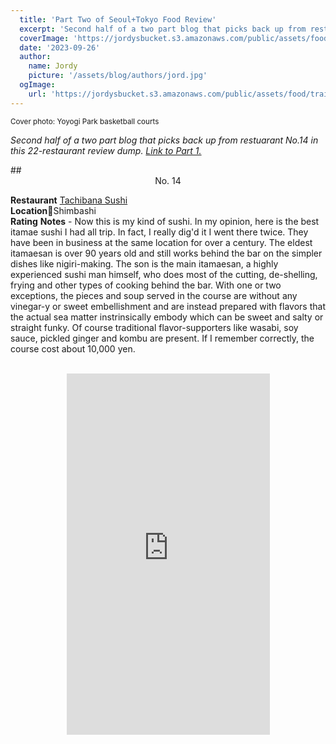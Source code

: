 ```yaml
---
  title: 'Part Two of Seoul+Tokyo Food Review'
  excerpt: 'Second half of a two part blog that picks back up from restuarant No.14 in this 22-restaurant review dump.'
  coverImage: 'https://jordysbucket.s3.amazonaws.com/public/assets/food/train.jpeg'
  date: '2023-09-26'
  author: 
    name: Jordy
    picture: '/assets/blog/authors/jord.jpg'
  ogImage:
    url: 'https://jordysbucket.s3.amazonaws.com/public/assets/food/train.jpeg'
---
```




<small>Cover photo: Yoyogi Park basketball courts</small>

_Second half of a two part blog that picks back up from restuarant No.14 in this 22-restaurant review dump._ <a className="hover:underline" href="/posts/korea-japan">_Link to Part 1._</a>

<a name="14" />
## <center>No. 14</center>

**Restaurant** <u>Tachibana Sushi</u>\
**Location**📍Shimbashi\
**Rating** 
<ProgressBar valuePercentage={90} />
**Notes** - Now this is my kind of sushi. In my opinion, here is the best itamae sushi I had all trip. In fact, I really dig'd it I went there twice. They have been in business at the same location for over a century. The eldest itamaesan is over 90 years old and still works behind the bar on the simpler dishes like nigiri-making. The son is the main itamaesan, a highly experienced sushi man himself, who does most of the cutting, de-shelling, frying and other types of cooking behind the bar. With one or two exceptions, the pieces and soup served in the course are without any vinegar-y or sweet embellishment and are instead prepared with flavors that the actual sea matter instrinsically embody which can be sweet and salty or straight funky. Of course traditional flavor-supporters like wasabi, soy sauce, pickled ginger and kombu are present. If I remember correctly, the course cost about 10,000 yen. 

<center>
  <PhotoGallery slides={tachiPhotos} />
</center>
<br />
<center>
  <iframe
    width="325"
    height="578"
    src="https://www.youtube.com/embed/qez4iavtq3M"
    title="Tachibana"
    frameborder="0"
    allow="accelerometer; clipboard-write; encrypted-media; gyroscope; picture-in-picture; web-share"
    allowfullscreen
    />
</center>
<br />
<hr />

<a name="15" />
## <center>No. 15</center>

**Restaurant** <u>Tsujihan</u>\
**Location**📍Arkhills\
**Rating** 
<ProgressBar valuePercentage={89} />
**Notes** - Way before the craze about it on TikTok, this place got my stamp of approval back in January. At that point, I rated it in the high 90s, since it was an unassuming lunch spot serving a humble 1,250 yen dish that brought you extreme happiness as you left the restaurant chewing on your toothpick. I went twice in two weeks, consistently amazing the second time, which is a true sign of a top-notch eatery. Come March, after it understandably went viral, I went again only to find the lines to be irresponsibly long, and the taste compromised landing it an 8.9 (pretty good if you ask me!). 

<center>
  <PhotoGallery slides={tsujiPhotos} />
</center>
<br />
<hr />

<a name="16" />
## <center>No. 16</center>

**Restaurant** <u>Etsubo</u>\
**Location**📍Arkhills - South Tower\
**Rating** 
<ProgressBar valuePercentage={93} />
**Notes** - The orchestration of the staff at this upper-scale after-work izakaya is remarkable. They have an open kitchen layout where you can see the stations from the bar. There are three stations in a fairly tight space, and with about two persons per station the space looks even tigher. Watching them put out dishes for a packed happy hour crowd was super impressive. Looked like some kind of a well run sports team or a groovin' jazz ensemble that counts each other in to and out of measures with subtle nods and facial expressions, somehow keeping perfect tempo without a conductor. From the frying station to the charcoal grill yakitori corner to the sashimi/raw bar, the place hums so smoothly that they should be studied by restuaranteurs. They use a menu system where you order from a website accessible by QR code, and all the servers walk around with just repurposed iPod Touches that can fix orders and check on other things.

<center>
  <PhotoGallery slides={etsuboPhotos} />
</center>
<br />
<hr />

<a name="17" />
## <center>No. 17</center>

**Restaurant** <u>Tenfuku</u>\
**Location**📍Oomorikita\
**Rating** 
<ProgressBar valuePercentage={80} />
**Notes** - For this 15+ course meal, you sit directly at the bar and are presented with dishes that are mostly fried in lightly coated tempura breading. Highlight is the last dish, the tendon, which is vegetable and seafood tempura over a bed of rice with light soy sauce. I think they mentioned that the bento version of this item is a big hit for the lunch crowd.

<center>
  <PhotoGallery slides={tenPhotos} />
</center>
<br />
<hr />

<a name="18" />
## <center>No. 18</center>

**Restaurant** <u>양평해장국</u>\
**Location**📍Ookubo\
**Rating** 
<ProgressBar valuePercentage={77} />
**Notes** - Solid 순댓국. Clean and good flavor but nothing stands out. If you have a Korean food fix in Tokyo, this is the place to go.

<center>
  <PhotoGallery slides={yangPyongPhotos} />
</center>
<br />
<hr />

<a name="19" />
## <center>No. 19</center>

**Restaurant** <u>Kara-age Senmon Kimisei</u>\
**Location**📍Roppongi\
**Rating** 
<ProgressBar valuePercentage={80} />
**Notes** - I would eat here very frequently for lunch if I worked in the area. Four large chunks of dark meat kara-age chicken with unlimited rice and cabbage salad. Would be nice if the breading was a little lighter. Large portions!

<center>
  <PhotoGallery slides={karagePhotos} />
</center>
<br />
<hr />

<a name="20" />
## <center>No. 20</center>

**Restaurant** <u>세광양대창</u>\
**Location**📍일산\
**Rating** 
<ProgressBar valuePercentage={95} />
**Notes** - Highest rating of the trip! It is hard to go wrong with 대창 from 한우 marinated in lightly sweet and spicy sauce cooked over a charcoal grill; however, without proper ventilation, the smoke levels can get disastrous. This is where this place shines because at each table is a cool looking vent that comes up from the ground, around the table, staring directly at the grill sucking up all the smoke expelled from the rendering down of the clumps of fat on the meat. Friendly staff explains the cooking process and will insist on doing the grilling themselves since cooking 대창 is not as simple as cooking typical K-bbq. The cleanliness is impressive, considering they are cooking the greasiest part of the cow right at the tables.

<center>
  <PhotoGallery slides={segwangPhotos} />
</center>
<br />
<center>
  <iframe
    width="325"
    height="578"
    src="https://www.youtube.com/embed/qgGoWHg0V_w"
    title="segwang"
    frameborder="0"
    allow="accelerometer; clipboard-write; encrypted-media; gyroscope; picture-in-picture; web-share"
    allowfullscreen
    />
</center>
<br />
<hr />

<a name="21" />
## <center>No. 21</center>

**Restaurant** <u>Congee GoGo</u>\
**Location**📍일산\
**Rating** 
<ProgressBar valuePercentage={80} />
**Notes** - They had a fire at this location a couple months prior and re-opened when I was visiting the town. Old favorite, tastes just as good if not even better than the last time. Apparently coming back from a fire in the restaurant world is some kind of good luck in Korea. Korean superstitions never ceases to amaze me.  

<center>
  <PhotoGallery slides={congeePhotos} />
</center>
<br />
<hr />

<a name="22" />
## <center>No. 22</center>

**Restaurant** <u>Sarutahiko Coffee</u>\
**Location**📍Shimokitazawa\
**Rating** 
<ProgressBar valuePercentage={90} />
**Notes** - Bonus coffee rating. Got a regular latte that was the perfect blend of smooth and strong. A franchised coffee shop with multiple locations where people come to work, read and chat. A thousand times better than starbucks, dunkin or pete's. 

<center>
  <PhotoGallery slides={coffeePhotos} />
</center>
<br />
<hr />

Annnnnd there you have it. I would like to mention that my stomach was growling the entire time I was writing this, and I hope people will appreciate the pain and suffering I had to endure to get this out there. Finally, a funny piece of observation, which is that, in Japan, one of the premium brands of water is from Fuji, where in the states we have Fiji. Riddle me that.

<center>
  <PhotoGallery slides={fujiPhotos} />
</center>